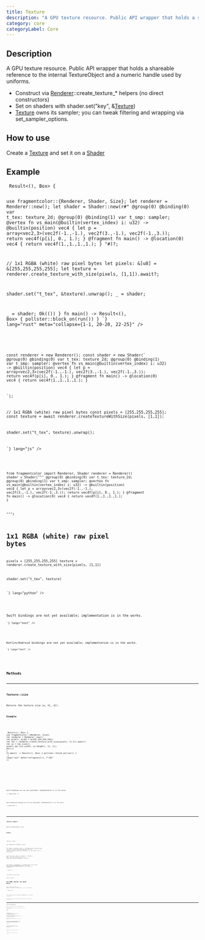 ```yaml
---
title: Texture
description: "A GPU texture resource. Public API wrapper that holds a shareable reference to the internal TextureObject and a numeric handle used by uniforms."
category: core
categoryLabel: Core
---
```



## Description

A GPU texture resource. Public API wrapper that holds a shareable reference to the internal TextureObject and a numeric handle used by uniforms.

- Construct via [Renderer](/api/core/renderer)::create_texture_* helpers (no direct constructors)
- Set on shaders with shader.set("key", &[Texture](/api/core/texture))
- [Texture](/api/core/texture) owns its sampler; you can tweak filtering and wrapping via set_sampler_options.

## How to use

Create a [Texture](/api/core/texture) and set it on a [Shader](/api/core/shader)



## Example

<Tabs>

<TabItem label="Rust">
<Code
code={`
async fn run() -> Result<(), Box<dyn std::error::Error>> {

use fragmentcolor::{Renderer, Shader, Size};
let renderer = Renderer::new();
let shader = Shader::new(r#"
@group(0) @binding(0) var t_tex: texture_2d<f32>;
@group(0) @binding(1) var t_smp: sampler;
@vertex fn vs_main(@builtin(vertex_index) i: u32) -> @builtin(position) vec4<f32> {
  let p = array<vec2<f32>,3>(vec2f(-1.,-1.), vec2f(3.,-1.), vec2f(-1.,3.));
  return vec4f(p[i], 0., 1.);
}
@fragment fn main() -> @location(0) vec4<f32> { return vec4f(1.,1.,1.,1.); }
"#)?;

// 1x1 RGBA (white) raw pixel bytes
let pixels: &[u8] = &[255,255,255,255];
let texture = renderer.create_texture_with_size(pixels, [1,1]).await?;

shader.set("t_tex", &texture).unwrap();
_ = shader;

_ = shader;
Ok(())
}
fn main() -> Result<(), Box<dyn std::error::Error>> { pollster::block_on(run()) }
`}
lang="rust" meta="collapse={1-1, 20-20, 22-25}"
/>

</TabItem>

<TabItem label="JavaScript">
<Code
code={`

const renderer = new Renderer();
const shader = new Shader(\`
@group(0) @binding(0) var t_tex: texture_2d<f32>;
@group(0) @binding(1) var t_smp: sampler;
@vertex fn vs_main(@builtin(vertex_index) i: u32) -> @builtin(position) vec4<f32> {
  let p = array<vec2<f32>,3>(vec2f(-1.,-1.), vec2f(3.,-1.), vec2f(-1.,3.));
  return vec4f(p[i], 0., 1.);
}
@fragment fn main() -> @location(0) vec4<f32> { return vec4f(1.,1.,1.,1.); }

\`);

// 1x1 RGBA (white) raw pixel bytes
const pixels = [255,255,255,255];
const texture = await renderer.createTextureWithSize(pixels, [1,1]);

shader.set("t_tex", texture).unwrap();

`}
lang="js"
/>

</TabItem>

<TabItem label="Python">
<Code
code={`

from fragmentcolor import Renderer, Shader
renderer = Renderer()
shader = Shader("""
@group(0) @binding(0) var t_tex: texture_2d<f32>;
@group(0) @binding(1) var t_smp: sampler;
@vertex fn vs_main(@builtin(vertex_index) i: u32) -> @builtin(position) vec4<f32> {
  let p = array<vec2<f32>,3>(vec2f(-1.,-1.), vec2f(3.,-1.), vec2f(-1.,3.));
  return vec4f(p[i], 0., 1.);
}
@fragment fn main() -> @location(0) vec4<f32> { return vec4f(1.,1.,1.,1.); }

""")

# 1x1 RGBA (white) raw pixel bytes
pixels = [255,255,255,255]
texture = renderer.create_texture_with_size(pixels, [1,1])

shader.set("t_tex", texture)

`}
lang="python"
/>

</TabItem>

<TabItem label="Swift">
<Aside type="caution" title="Work in progress">Swift bindings are not yet available; implementation is in the works.</Aside>
<Code
code={`
// Swift placeholder: bindings WIP

`}
lang="text"
/>

</TabItem>

<TabItem label="Kotlin">
<Aside type="caution" title="Work in progress">Kotlin/Android bindings are not yet available; implementation is in the works.</Aside>
<Code
code={`
// Kotlin placeholder: bindings WIP

`}
lang="text"
/>

</TabItem>

</Tabs>


## Methods


---

### Texture::size

Returns the texture size (w, h[, d]).

#### Example

<Tabs>

<TabItem label="Rust">
<Code
code={`
async fn run() -> Result<(), Box<dyn std::error::Error>> {
use fragmentcolor::{Renderer, Size};
let renderer = Renderer::new();
let pixels: &[u8] = &[255,255,255,255];
let tex = renderer.create_texture_with_size(pixels, [1,1]).await?;
let sz = tex.size();
assert_eq!([sz.width, sz.height], [1, 1]);
Ok(())
}
fn main() -> Result<(), Box<dyn std::error::Error>> { pollster::block_on(run()) }
`}
lang="rust" meta="collapse={1-1, 7-10}"
/>

</TabItem>

<TabItem label="JavaScript">
<Code
code={`
const renderer = new Renderer();
const pixels = [255,255,255,255];
const tex = await renderer.createTextureWithSize(pixels, [1,1]);
const sz = tex.size();
`}
lang="js"
/>

</TabItem>

<TabItem label="Python">
<Code
code={`
from fragmentcolor import Renderer
renderer = Renderer()
pixels = [255,255,255,255]
tex = renderer.create_texture_with_size(pixels, [1,1])
sz = tex.size
`}
lang="python"
/>

</TabItem>

<TabItem label="Swift">
<Aside type="caution" title="Work in progress">Swift bindings are not yet available; implementation is in the works.</Aside>
<Code
code={`
// Swift placeholder: bindings WIP

`}
lang="text"
/>

</TabItem>

<TabItem label="Kotlin">
<Aside type="caution" title="Work in progress">Kotlin/Android bindings are not yet available; implementation is in the works.</Aside>
<Code
code={`
// Kotlin placeholder: bindings WIP

`}
lang="text"
/>

</TabItem>

</Tabs>


---

### Texture::aspect

Returns width/height as f32.

#### Example

<Tabs>

<TabItem label="Rust">
<Code
code={`
async fn run() -> Result<(), Box<dyn std::error::Error>> {

use fragmentcolor::{Renderer, Size};

let renderer = Renderer::new();
// 1x1 RGBA (white) raw pixel bytes
let pixels: &[u8] = &[255,255,255,255];
let tex = renderer.create_texture_with_size(pixels, [1, 1]).await?;
let a = tex.aspect();

assert!(a > 0.0);
Ok(())
}
fn main() -> Result<(), Box<dyn std::error::Error>> { pollster::block_on(run()) }
`}
lang="rust" meta="collapse={1-1, 11-14}"
/>

</TabItem>

<TabItem label="JavaScript">
<Code
code={`


const renderer = new Renderer();
// 1x1 RGBA (white) raw pixel bytes
const pixels = [255,255,255,255];
const tex = await renderer.createTextureWithSize(pixels, [1, 1]);
const a = tex.aspect();

`}
lang="js"
/>

</TabItem>

<TabItem label="Python">
<Code
code={`

from fragmentcolor import Renderer

renderer = Renderer()
# 1x1 RGBA (white) raw pixel bytes
pixels = [255,255,255,255]
tex = renderer.create_texture_with_size(pixels, [1, 1])
a = tex.aspect()

`}
lang="python"
/>

</TabItem>

<TabItem label="Swift">
<Aside type="caution" title="Work in progress">Swift bindings are not yet available; implementation is in the works.</Aside>
<Code
code={`
// Swift placeholder: bindings WIP

`}
lang="text"
/>

</TabItem>

<TabItem label="Kotlin">
<Aside type="caution" title="Work in progress">Kotlin/Android bindings are not yet available; implementation is in the works.</Aside>
<Code
code={`
// Kotlin placeholder: bindings WIP

`}
lang="text"
/>

</TabItem>

</Tabs>


---

### Texture::set_sampler_options

Update the texture sampler options (filtering, wrapping, etc.).

Note: changes take effect on next bind; the renderer recreates the sampler as needed.

#### Example

<Tabs>

<TabItem label="Rust">
<Code
code={`
async fn run() -> Result<(), Box<dyn std::error::Error>> {
use fragmentcolor::{Renderer, Size, SamplerOptions};
let renderer = Renderer::new();
// 1x1 RGBA (white) raw pixel bytes
let pixels: &[u8] = &[255,255,255,255];

let texture = renderer.create_texture_with_size(pixels, [1,1]).await?;
let opts = SamplerOptions { repeat_x: true, repeat_y: true, smooth: true, compare: None };
texture.set_sampler_options(opts);


Ok(())
}
fn main() -> Result<(), Box<dyn std::error::Error>> { pollster::block_on(run()) }
`}
lang="rust" meta="collapse={1-1, 12-14}"
/>

</TabItem>

<TabItem label="JavaScript">
<Code
code={`
const renderer = new Renderer();
// 1x1 RGBA (white) raw pixel bytes
const pixels = [255,255,255,255];

const texture = await renderer.createTextureWithSize(pixels, [1,1]);
const opts = SamplerOptions { repeat_x: true, repeat_y: true, smooth: true, compare: None };
texture.setSamplerOptions(opts);


`}
lang="js"
/>

</TabItem>

<TabItem label="Python">
<Code
code={`
from fragmentcolor import Renderer
renderer = Renderer()
# 1x1 RGBA (white) raw pixel bytes
pixels = [255,255,255,255]

texture = renderer.create_texture_with_size(pixels, [1,1])
opts = {"repeat_x": True, "repeat_y": True, "smooth": True, "compare": None}
texture.set_sampler_options(opts)


`}
lang="python"
/>

</TabItem>

<TabItem label="Swift">
<Aside type="caution" title="Work in progress">Swift bindings are not yet available; implementation is in the works.</Aside>
<Code
code={`
// Swift placeholder: bindings WIP

`}
lang="text"
/>

</TabItem>

<TabItem label="Kotlin">
<Aside type="caution" title="Work in progress">Kotlin/Android bindings are not yet available; implementation is in the works.</Aside>
<Code
code={`
// Kotlin placeholder: bindings WIP

`}
lang="text"
/>

</TabItem>

</Tabs>
